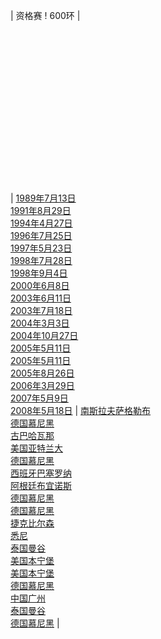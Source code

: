 | 资格赛
! 600环
| {{flagathlete|[[维亚切斯拉夫·波切卡里夫]]|URS}}<br/>{{flagathlete|[[史蒂文·普莱蒂科西奇]]|YUG}}<br/> {{flagathlete|[[简-皮埃尔·阿马特]]|FRA}}<br/>{{flagathlete|[[克里斯蒂安·克莱斯]]|GER}}<br/>{{flagathlete|[[谢尔盖·马蒂诺夫]]|BLR}}<br/>{{flagathlete|[[托马斯·塔马斯]]|USA}}<br/>{{flagathlete|[[谢尔盖·马蒂诺夫]]|BLR}}<br/>{{flagathlete|[[谢尔盖·马蒂诺夫]]|BLR}}<br/>{{flagathlete|[[佩特·里特维切克]]|BLR}}<br/>{{flagathlete|[[沃尔夫勒姆·魏贝尔]]|AUT}}<br/>{{flagathlete|[[沃尔夫勒姆·魏贝尔]]|AUT}}<br/>{{flagathlete|[[克里斯蒂安·鲁什]]|GER}}<br/>{{flagathlete|[[埃里克·厄普塔拉夫特]]|USA}}<br/>{{flagathlete|[[瓦勒里安·绍文普兰尼]]|FRA}}<br/>{{flagathlete|[[谢尔盖·马蒂诺夫]]|BLR}}<br/>{{flagathlete|[[谢尔盖·马蒂诺夫]]|BLR}}<br/>{{flagathlete|[[马修·埃蒙斯]]|USA}}<br/>{{flagathlete|[[盖伊·斯塔里克]]|ISR}}
| [[1989年]][[7月13日]]<br/>[[1991年]][[8月29日]]<br/>[[1994年]][[4月27日]]<br/>[[1996年]][[7月25日]]<br/>[[1997年]][[5月23日]]<br/>[[1998年]][[7月28日]]<br/>[[1998年]][[9月4日]]<br/>[[2000年]][[6月8日]]<br/>[[2003年]][[6月11日]]<br/>[[2003年]][[7月18日]]<br/>[[2004年]][[3月3日]]<br/>[[2004年]][[10月27日]]<br/>[[2005年]][[5月11日]]<br/>[[2005年]][[5月11日]]<br/>[[2005年]][[8月26日]]<br/>[[2006年]][[3月29日]]<br/>[[2007年]][[5月9日]]<br/>[[2008年]][[5月18日]]
| [[南斯拉夫]][[萨格勒布]]<br/>[[德国]][[慕尼黑]]<br/>[[古巴]][[哈瓦那]]<br/>[[美国]][[亚特兰大]]<br/>[[德国]][[慕尼黑]]<br/>[[西班牙]][[巴塞罗纳]]<br/>[[阿根廷]][[布宜诺斯艾利斯|布宜诺斯]]<br/>[[德国]][[慕尼黑]]<br/>[[德国]][[慕尼黑]]<br/>[[捷克]][[比尔森]]<br/>[[悉尼]]<br/>[[泰国]][[曼谷]]<br/>[[美国]][[本宁堡]]<br/>[[美国]][[本宁堡]]<br/>[[德国]][[慕尼黑]]<br/>[[中国]][[广州]]<br/>[[泰国]][[曼谷]]<br/>[[德国]][[慕尼黑]]
| {{ed|男子50米步枪卧射资格赛世界纪录}}
<noinclude>[[Category:男子射击世界纪录导航模板|{{PAGENAME}}]]</noinclude>